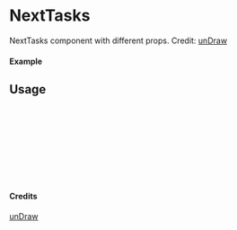 
<Meta of={NextTasks} title="unDraw/NextTasks" />

# NextTasks

NextTasks component with different props.
Credit: [unDraw](https://undraw.co/illustrations)

#### Example

<Canvas of={NextTasks.Primary} />

## Usage

```ts
import { NextTasks } from "yadl-ui";

const Example = () => {
  return (
      <NextTasks />
  );
};

export default Example;
```

#### Credits
[unDraw](https://undraw.co/illustrations)
